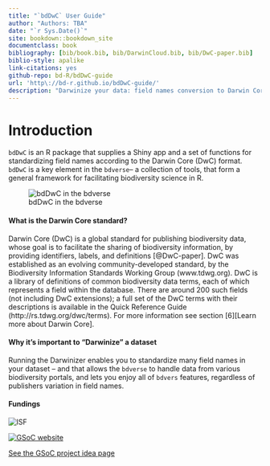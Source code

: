```yaml
--- 
title: "`bdDwC` User Guide"
author: "Authors: TBA"
date: "`r Sys.Date()`"
site: bookdown::bookdown_site
documentclass: book
bibliography: [bib/book.bib, bib/DarwinCloud.bib, bib/DwC-paper.bib]
biblio-style: apalike
link-citations: yes
github-repo: bd-R/bdDwC-guide
url: 'http\://bd-r.github.io/bdDwC-guide/'
description: "Darwinize your data: field names conversion to Darwin Core (DwC) format"
---
```


# Introduction {-}

`bdDwC` is an R package that supplies a Shiny app and a set of functions for standardizing field names according to the Darwin Core (DwC) format. `bdDwC` is a key element in the `bdverse`-- a collection of tools, that form a general framework for facilitating biodiversity science in R.

![bdDwC in the bdverse](img/bdDwC_bdverse.png "bdDwC-bdverse")

#### What is the Darwin Core standard? {-}

Darwin Core (DwC) is a global standard for publishing biodiversity data, whose goal is to facilitate the sharing of biodiversity information, by providing identifiers, labels, and definitions [@DwC-paper]. DwC was established as an evolving community-developed standard, by the Biodiversity Information Standards Working Group (www.tdwg.org). DwC is a library of definitions of common biodiversity data terms, each of which represents a field within the database. There are around 200 such fields (not including DwC extensions); a full set of the DwC terms with their descriptions is available in the Quick Reference Guide (http://rs.tdwg.org/dwc/terms). For more information see section [6][Learn more about Darwin Core].

#### Why it's important to "Darwinize" a dataset {-}

Running the Darwinizer enables you to standardize many field names in your dataset -- and that allows the `bdverse` to handle data from various biodiversity portals, and lets you enjoy all of `bdvers` features, regardless of publishers variation in field names.

#### Fundings {-}

![](img/ISF.png "ISF")

[![](img/GSoC.png "GSoC website")](https://summerofcode.withgoogle.com/ target="_blank")  

[See the GSoC project idea page](https://github.com/rstats-gsoc/gsoc2018/wiki/Darwinazing-biodiversity-data-in-R target="_blank")

